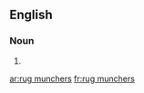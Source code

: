 ==English==

===Noun===
{{head|en|plural|head=[[rug]] [[munchers]]}}

# {{plural of|rug muncher|lang=en}}

[[ar:rug munchers]]
[[fr:rug munchers]]